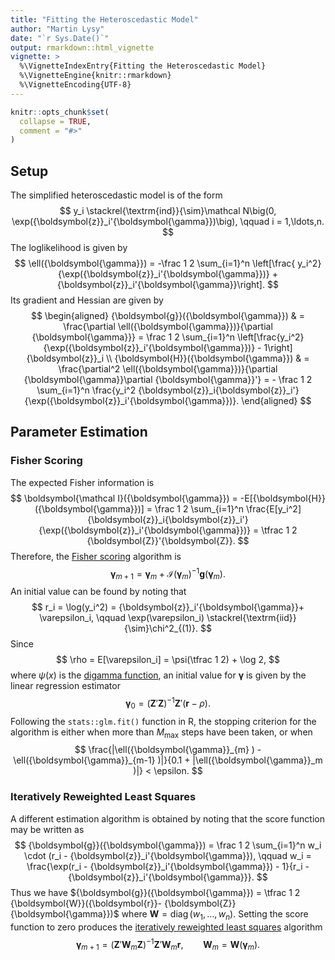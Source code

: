 ```yaml
---
title: "Fitting the Heteroscedastic Model"
author: "Martin Lysy"
date: "`r Sys.Date()`"
output: rmarkdown::html_vignette
vignette: >
  %\VignetteIndexEntry{Fitting the Heteroscedastic Model}
  %\VignetteEngine{knitr::rmarkdown}
  %\VignetteEncoding{UTF-8}
---
```


```r
knitr::opts_chunk$set(
  collapse = TRUE,
  comment = "#>"
)
```

\newcommand{\bm}[1]{\boldsymbol{#1}}
\newcommand{\tx}[1]{\textrm{#1}}
\newcommand{\ind}{\stackrel{\textrm{ind}}{\sim}}
\newcommand{\iid}{\stackrel{\textrm{iid}}{\sim}}
\newcommand{\N}{\mathcal N}
\newcommand{\rr}{{\bm r}}
\newcommand{\zz}{{\bm z}}
\newcommand{\ZZ}{{\bm Z}}
\newcommand{\WW}{{\bm W}}
\newcommand{\yy}{{\bm y}}
\newcommand{\ww}{{\bm w}}
\newcommand{\gg}{{\bm g}}
\newcommand{\HH}{{\bm H}}
\newcommand{\gga}{{\bm \gamma}}
\newcommand{\FI}{\bm{\mathcal I}}
\newcommand{\veps}{\varepsilon}
\newcommand{\diag}{\operatorname{diag}}


## Setup

The simplified heteroscedastic model is of the form
$$
y_i \ind \N\big(0, \exp(\zz_i'\gga)\big), \qquad i = 1,\ldots,n.
$$
The loglikelihood is given by
$$
\ell(\gga ) = -\frac 1 2 \sum_{i=1}^n \left[\frac{ y_i^2}{\exp(\zz_i'\gga)} + \zz_i'\gga\right].
$$
Its gradient and Hessian are given by
$$
\begin{aligned}
\gg(\gga) & = \frac{\partial \ell(\gga )}{\partial \gga}  = \frac 1 2 \sum_{i=1}^n \left[\frac{y_i^2}{\exp(\zz_i'\gga)} - 1\right]\zz_i \\
\HH(\gga) & = \frac{\partial^2 \ell(\gga )}{\partial \gga\partial \gga'}  = - \frac 1 2 \sum_{i=1}^n \frac{y_i^2 \zz_i\zz_i'}{\exp(\zz_i'\gga)}.
\end{aligned}
$$

## Parameter Estimation

### Fisher Scoring

The expected Fisher information is
$$
\FI(\gga) = -E[\HH(\gga)] = \frac 1 2 \sum_{i=1}^n \frac{E[y_i^2] \zz_i\zz_i'}{\exp(\zz_i'\gga)} = \tfrac 1 2 \ZZ'\ZZ.
$$
Therefore, the [Fisher scoring](https://en.wikipedia.org/wiki/Scoring_algorithm) algorithm is
$$
\gga_{m+1} = \gga_m + \FI(\gga_m)^{-1} \gg(\gga_m).
$$
An initial value can be found by noting that
$$
r_i = \log(y_i^2) = \zz_i'\gga + \veps_i, \qquad \exp(\veps_i) \iid \chi^2_{(1)}.
$$
Since
$$
\rho = E[\veps_i] =  \psi(\tfrac 1 2) + \log 2,
$$
where $\psi(x)$ is the [digamma function](https://en.wikipedia.org/wiki/Digamma_function), an initial value for $\gga$ is given by the linear regression estimator
$$
\gga_0 = (\ZZ'\ZZ)^{-1}\ZZ'(\rr - \rho).
$$
Following the `stats::glm.fit()` function in R, the stopping criterion for the algorithm is either when more than $M_{\tx{max}}$ steps have been taken, or when
$$
\frac{|\ell(\gga_{m} ) - \ell(\gga_{m-1} )|}{0.1 + |\ell(\gga_m )|} < \epsilon.
$$

### Iteratively Reweighted Least Squares

A different estimation algorithm is obtained by noting that the score function may be written as
$$
\gg(\gga) = \frac 1 2 \sum_{i=1}^n w_i \cdot (r_i - \zz_i'\gga), \qquad w_i = \frac{\exp(r_i - \zz_i'\gga) - 1}{r_i - \zz_i'\gga}.
$$
Thus we have $\gg(\gga) = \tfrac 1 2 \WW(\rr - \ZZ\gga)$ where $\WW = \diag(w_1, \ldots, w_n)$.  Setting the score function to zero produces the [iteratively reweighted least squares](https://en.wikipedia.org/wiki/Iteratively_reweighted_least_squares) algorithm
$$
\gga_{m+1} = (\ZZ'\WW_m \ZZ)^{-1}\ZZ'\WW_m \rr, \qquad \WW_m = \WW(\gga_m).
$$
